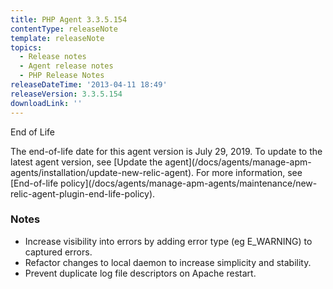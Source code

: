 ```yaml
---
title: PHP Agent 3.3.5.154
contentType: releaseNote
template: releaseNote
topics:
  - Release notes
  - Agent release notes
  - PHP Release Notes
releaseDateTime: '2013-04-11 18:49'
releaseVersion: 3.3.5.154
downloadLink: ''
---
```


End of Life

<Callout variant="important">
  The end-of-life date for this agent version is July 29, 2019. To update to the latest agent version, see [Update the agent](/docs/agents/manage-apm-agents/installation/update-new-relic-agent). For more information, see [End-of-life policy](/docs/agents/manage-apm-agents/maintenance/new-relic-agent-plugin-end-life-policy).
</Callout>

### Notes

* Increase visibility into errors by adding error type (eg E_WARNING) to captured errors.
* Refactor changes to local daemon to increase simplicity and stability.
* Prevent duplicate log file descriptors on Apache restart.
